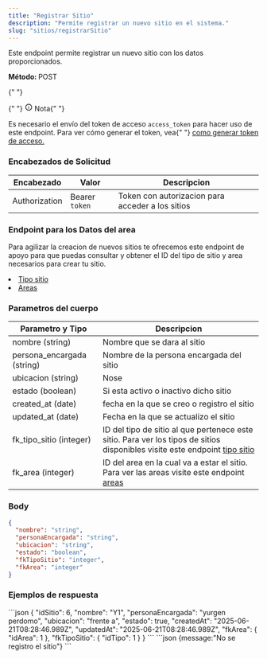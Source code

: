```yaml
---
title: "Registrar Sitio"
description: "Permite registrar un nuevo sitio en el sistema."
slug: "sitios/registrarSitio"
---
```



Este endpoint permite registrar un nuevo sitio con los datos proporcionados.

<p>
  <strong>Método: </strong>
  <span class="sl-badge caution small astro-avdet4wd">POST</span>
</p>

<Tabs>
  <TabItem label="Endpoint">
    <ApiEndpoint url={`${API_BASE_URL}/sitios`} />
  </TabItem>
</Tabs>

<aside aria-label="Nota" class="starlight-aside starlight-aside--note">
  {" "}
  <p class="starlight-aside__title" aria-hidden="true">
    {" "}
    <svg
      aria-hidden="true"
      class="starlight-aside__icon astro-c6vsoqas"
      width="16"
      height="16"
      viewBox="0 0 24 24"
      fill="currentColor"
      style="--sl-icon-size: 1em;"
    >
      <path d="M12 11a1 1 0 0 0-1 1v4a1 1 0 0 0 2 0v-4a1 1 0 0 0-1-1Zm.38-3.92a1 1 0 0 0-.76 0 1 1 0 0 0-.33.21 1.15 1.15 0 0 0-.21.33 1 1 0 0 0 .21 1.09c.097.088.209.16.33.21A1 1 0 0 0 13 8a1.05 1.05 0 0 0-.29-.71 1 1 0 0 0-.33-.21ZM12 2a10 10 0 1 0 0 20 10 10 0 0 0 0-20Zm0 18a8 8 0 1 1 0-16.001A8 8 0 0 1 12 20Z"></path>
    </svg>
    Nota{" "}
  </p>
  Es necesario el envío del token de acceso <code>access_token</code> para hacer
  uso de este endpoint. Para ver cómo generar el token, vea{" "}
  <a href="/usuarios/login">como generar token de acceso.</a>
</aside>

<h3>Encabezados de Solicitud</h3>

| Encabezado    | Valor          | Descripcion                                      |
| ------------- | -------------- | ------------------------------------------------ |
| Authorization | Bearer `token` | Token con autorizacion para acceder a los sitios |

<h3>Endpoint para los Datos del area</h3>

Para agilizar la creacion de nuevos sitios te ofrecemos este endpoint de apoyo para que puedas consultar y obtener el ID del tipo de sitio y area necesarios para crear tu sitio.

<li>
  <a href="/tipos-sitio/listarTiposSitio">Tipo sitio</a>
</li>
<li>
  <a href="/areas/listarAreas">Areas</a>
</li>

<h3>Parametros del cuerpo</h3>

| Parametro y Tipo           | Descripcion                                                                                                                                                            |
| -------------------------- | ---------------------------------------------------------------------------------------------------------------------------------------------------------------------- |
| nombre (string)            | Nombre que se dara al sitio                                                                                                                                            |
| persona_encargada (string) | Nombre de la persona encargada del sitio                                                                                                                               |
| ubicacion (string)         | Nose                                                                                                                                                                   |
| estado (boolean)           | Si esta activo o inactivo dicho sitio                                                                                                                                  |
| created_at (date)          | fecha en la que se creo o registro el sitio                                                                                                                            |
| updated_at (date)          | Fecha en la que se actualizo el sitio                                                                                                                                  |
| fk_tipo_sitio (integer)    | ID del tipo de sitio al que pertenece este sitio. Para ver los tipos de sitios disponibles visite este endpoint <a href="/tipos-sitio/listarTiposSitio">tipo sitio</a> |
| fk_area (integer)          | ID del area en la cual va a estar el sitio. Para ver las areas visite este endpoint <a href="/areas/listarAreas">areas</a>                                             |

### Body

```json
{
  "nombre": "string",
  "personaEncargada": "string",
  "ubicacion": "string",
  "estado": "boolean",
  "fkTipoSitio": "integer",
  "fkArea": "integer"
}
```

<h3>Ejemplos de respuesta</h3>

<Tabs>
  <TabItem label="Status 201">
  ```json
  {
    "idSitio": 6,
    "nombre": "Y1",
    "personaEncargada": "yurgen perdomo",
    "ubicacion": "frente a",
    "estado": true,
    "createdAt": "2025-06-21T08:28:46.989Z",
    "updatedAt": "2025-06-21T08:28:46.989Z",
    "fkArea": {
        "idArea": 1
    },
    "fkTipoSitio": {
        "idTipo": 1
    }
}
  ```
  </TabItem>

  <TabItem label="Status 400">
  ```json
  {message:"No se registro el sitio"}
  ```
  </TabItem>
</Tabs>
